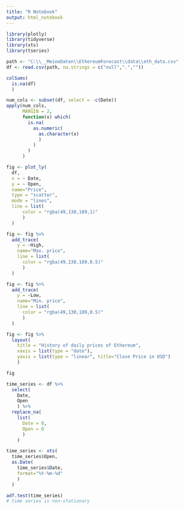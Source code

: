 ```yaml
---
title: "R Notebook"
output: html_notebook
---
```


```r
library(plotly)
library(tidyverse)
library(xts)
library(tseries)
```


```r
path <- "C:\\__MeineDaten\\EthereumForecast\\data\\eth_data.csv"
df <- read.csv(path, na.strings = c("null",".",""))

colSums(
  is.na(df)
  )
```
```r
num_cols <- subset(df, select = -c(Date))
apply(num_cols,
      MARGIN = 2,
      function(x) which(
        is.na(
          as.numeric(
            as.character(x)
            )
          )
        )
      )
```


```r
fig <- plot_ly(
  df,
  x = ~ Date,
  y = ~ Open,
  name="Price",
  type = "scatter",
  mode = "lines",
  line = list(
      color = "rgba(49,130,189,1)"
      )
  )

fig <- fig %>%
  add_trace(
    y = ~High,
    name="Max. price",
    line = list(
      color = "rgba(49,130,189,0.5)"
      )
  )

fig <- fig %>%
  add_trace(
    y = ~Low,
    name="Min. price",
    line = list(
      color = "rgba(49,130,189,0.5)"
      ) 
  )

fig <- fig %>%
  layout(
    title = "History of daily prices of Ethereum",
    xaxis = list(type = "date"),
    yaxis = list(type = "linear", title="Close Price in USD")
    )

fig
```


```r
time_series <- df %>%
  select(
    Date,
    Open
    ) %>%
  replace_na(
    list(
      Date = 0,
      Open = 0
      )
    )

time_series <- xts(
  time_series$Open,
  as.Date(
    time_series$Date,
    format="%Y-%m-%d"
    )
  )

adf.test(time_series)
# time series is non-stationary
```

